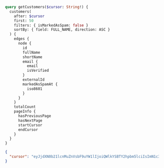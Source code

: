 ```graphql filename="Query"
query getCustomers($cursor: String!) {
  customers(
    after: $cursor
    first: 50
    filters: { isMarkedAsSpam: false }
    sortBy: { field: FULL_NAME, direction: ASC }
  ) {
    edges {
      node {
        id
        fullName
        shortName
        email {
          email
          isVerified
        }
        externalId
        markedAsSpamAt {
          iso8601
        }
      }
    }
    totalCount
    pageInfo {
      hasPreviousPage
      hasNextPage
      startCursor
      endCursor
    }
  }
}
```

```json filename="Variables"
{
  "cursor": "eyJjdXN0b21lcnMuZnVsbF9uYW1lIjoiQWlkYSBTY2hpbm5lciIsImN1c3RvbWVycy5pZCI6ImNfMDFHMThFU01TWkdUWTQwU1pITk03M0hBQkIifQ=="
}
```
